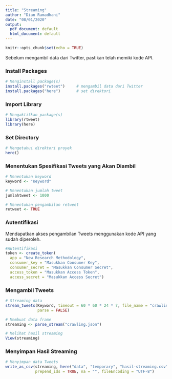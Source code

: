 ---
title: "Streaming"
author: "Dian Ramadhani"
date: "08/01/2020"
output:
  pdf_document: default
  html_document: default
---

```{r setup, include=FALSE}
knitr::opts_chunk$set(echo = TRUE)
```

Sebelum mengambil data dari Twitter, pastikan telah memiki kode API.

### Install Packages

```{r eval=FALSE, include=TRUE}
# Menginstall package(s)
install.packages("rwteet")     # mengambil data dari Twitter
install.packages("here")       # set direktori
```

### Import Library

```{r message=FALSE, warning=FALSE}
# Mengaktifkan package(s)
library(rtweet) 
library(here)
```

### Set Directory

```{r eval=FALSE, message=FALSE, warning=FALSE, include=TRUE}
# Mengetahui direktori proyek
here()
```

### Menentukan Spesifikasi Tweets yang Akan Diambil

```{r}
# Menentukan keyword
keyword <- "Keyword"

# Menentukan jumlah tweet
jumlahtweet <- 1000

# Menentukan pengambilan retweet
retweet <- TRUE
```

### Autentifikasi

Mendapatkan akses pengambilan Tweets menggunakan kode API yang sudah diperoleh.

```{r}
#Autentifikasi
token <- create_token(
  app = "New Research Methodology",
  consumer_key = "Masukkan Consumer Key",
  consumer_secret = "Masukkan Consumer Secret",
  access_token = "Masukkan Access Token",
  access_secret = "Masukkan Access Secret")
```

### Mengambil Tweets

```{r eval=FALSE, include=TRUE}
# Streaming data
stream_tweets(Keyword, timeout = 60 * 60 * 24 * 7, file_name = "crawling.json", 
              parse = FALSE)

# Membuat data frame
streaming <- parse_stream("crawling.json")

# Melihat hasil streaming
View(streaming)
```

### Menyimpan Hasil Streaming

```{r eval=FALSE, include=TRUE}
# Menyimpan data Tweets 
write_as_csv(streaming, here("data", "temporary", "hasil-streaming.csv"), 
             prepend_ids = TRUE, na = "", fileEncoding = "UTF-8")

```